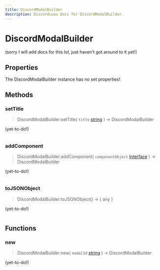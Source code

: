 ```yaml
---
title: DiscordModalBuilder
description: DiscordLuau docs for DiscordModalBuilder.
---
```

[//]: # (This file was automatically compiled through the Generator luau code under this repository)
[//]: # (if you want to edit the documentation of discord-luau, please write changes)
[//]: # (to the discord-luau repository itself, we extract the comments from discord-luau and translate)
[//]: # (them into markdown files that Nextra can interpret!)

# DiscordModalBuilder

(sorry I will add docs for this lol, just haven't got around to it yet!)

[//]: # (----- DOCUMENT PROPERTIES ----- )

## Properties

The DiscordModalBuilder instance has no set properties!

[//]: # (----- DOCUMENT METHODS ----- )

## Methods

### setTitle

> DiscordModalBuilder:setTitle( `title` [string](https://www.lua.org/pil/2.4.html) ) ->  DiscordModalBuilder 

(yet-to-do!)

```lua

```
### addComponent

> DiscordModalBuilder:addComponent( `componentObject` [Interface](/Classes/Interface) ) ->  DiscordModalBuilder 

(yet-to-do!)

```lua

```
### toJSONObject

> DiscordModalBuilder:toJSONObject() ->  \{ any } 

(yet-to-do!)

```lua

```

[//]: # (----- DOCUMENT FUNCTIONS ----- )

## Functions

### new

> DiscordModalBuilder.new( `modalId` [string](https://www.lua.org/pil/2.4.html) ) ->  DiscordModalBuilder 

(yet-to-do!)

```lua

```

